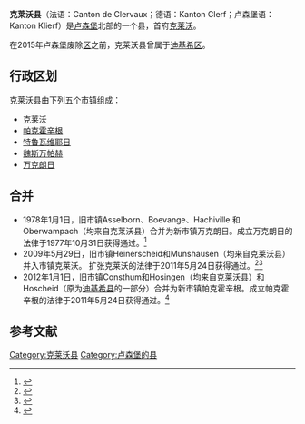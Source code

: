 {{Infobox settlement
| name = 克莱沃县<br>canton de Clervaux<br>Kanton Clerf
| native_name = Kanton Klierf
| native_name_lang = 
| settlement_type = [[县_(卢森堡)|县]]
| image_skyline = 
| image_alt = 
| image_caption = 
| image_map = Canton Clervaux in Luxembourg.svg
| map_alt = 
| map_caption = 
| coordinates = {{coord|50|4|N|6|2|E|region:LU_type:adm1st|display=inline,title}}
| subdivision_type = [[世界政区索引|国家]]
| subdivision_name = {{LUX}}
| subdivision_type1 = 选区
| subdivision_name1 = [[北部区_(卢森堡选区)|北部区]]
| subdivision_type3 = [[Local_administrative_unit|LAU 1]]
| subdivision_name3 = LU00005
| seat_type = 首府
| seat = [[克莱沃|克莱沃]]
| area_total_km2 = 342.17
| area_rank = 第1名
| elevation_max_m = 559
| elevation_max_footnotes = (第1名)
| elevation_min_m = 230
| elevation_min_footnotes = (第9名)
| population_as_of = 2018
| population_total = 18081
| population_rank = 第10名
| population_footnotes = <ref>{{cite web|url=http://www.statistiques.public.lu/|title=Population by canton and municipality 2018|website=www.statistiques.public.lu|publisher=Statistics portal of the Grand-Duchy of Luxembourg|accessdate=13 May 2018|archive-date=2004-11-24|archive-url=https://web.archive.org/web/20041124084115/http://www.statistiques.public.lu/|dead-url=no}}</ref>
| population_density_km2 = auto 
| population_density_rank = 第12名
| parts_type = 市镇<br/><small>([[卢森堡城市列表|城市]]以粗体标注)</small>
| parts_style = para
| parts = 
| p1 = [[克莱沃|克莱沃]]<br>[[帕克霍辛根|帕克霍辛根]]<br>[[特鲁瓦维耶日|特鲁瓦维耶日]]<br>[[魏斯万帕赫|魏斯万帕赫]]<br>[[万克朗日|万克朗日]]
| website = 
| footnotes = 
}}

'''克莱沃县'''（法语：Canton de Clervaux；德语：Kanton Clerf；卢森堡语：Kanton Klierf）是[[卢森堡|卢森堡]]北部的一个县，首府[[克莱沃|克莱沃]]。

在2015年卢森堡废除[[区_(卢森堡)|区]]之前，克莱沃县曾属于[[迪基希區|迪基希区]]。 

== 行政区划 ==
克莱沃县由下列五个[[市镇_(卢森堡)|市镇]]组成：

* [[克莱沃|克莱沃]]
* [[帕克霍辛根|帕克霍辛根]]
* [[特鲁瓦维耶日|特鲁瓦维耶日]]
* [[魏斯万帕赫|魏斯万帕赫]]
* [[万克朗日|万克朗日]]

== 合并 ==
* 1978年1月1日，旧市镇Asselborn、Boevange、Hachiville 和 Oberwampach（均来自克莱沃县）合并为新市镇万克朗日。成立万克朗日的法律于1977年10月31日获得通过。<ref>{{cite web | url=http://www.legilux.public.lu/leg/a/archives/1977/0700112/0700112.pdf#page=2 | title=Mémorial A, 1977, No. 70 | accessdate=2006-08-11 | format=PDF | publisher=Service central de législation | language=fr | archive-url=https://web.archive.org/web/20050426031936/http://www.legilux.public.lu/leg/a/archives/1977/0700112/0700112.pdf#page=2 | archive-date=2005-04-26 | dead-url=yes }}</ref>
* 2009年5月29日，旧市镇Heinerscheid和Munshausen（均来自克莱沃县）并入市镇克莱沃。 扩张克莱沃的法律于2011年5月24日获得通过。<ref>{{Cite web | url=http://www.legilux.public.lu/eli/etat/leg/memorial/2009/125 | title=Mémorial A, 2009, No. 125 | accessdate=2012-01-02 | format=PDF | publisher=Service central de législation | language=fr | archive-date=2020-03-30 | archive-url=https://web.archive.org/web/20200330094622/http://www.legilux.public.lu/eli/etat/leg/memorial/2009/125 | dead-url=no }}</ref><ref>{{cite web |url=http://www.legilux.public.lu/leg/a/archives/2009/0125/2009A1756A.html |title=Fusion des communes de Clervaux, Heinerscheid et Munshausen |publisher=Government of Luxembourg |website=Legilux |accessdate=13 June 2015 |archive-url=https://web.archive.org/web/20150615025931/http://www.legilux.public.lu/leg/a/archives/2009/0125/2009A1756A.html |archive-date=2015-06-15 |dead-url=yes }}</ref>
* 2012年1月1日，旧市镇Consthum和Hosingen（均来自克莱沃县）和Hoscheid（原为[[迪基希县|迪基希县]]的一部分）合并为新市镇帕克霍辛根。成立帕克霍辛根的法律于2011年5月24日获得通过。<ref>{{Cite web | url=http://www.legilux.public.lu/leg/a/archives/2011/0110/a110.pdf | title=Mémorial A, 2011, No. 110 | accessdate=2012-01-02 | format=PDF | publisher=Service central de législation | language=fr | archive-date=2013-10-19 | archive-url=https://web.archive.org/web/20131019082909/http://www.legilux.public.lu/leg/a/archives/2011/0110/a110.pdf | dead-url=no }}</ref>

==参考文献==
{{reflist}}

{{卢森堡行政区划}}

[[Category:克莱沃县|Category:克莱沃县]]
[[Category:卢森堡的县|Category:卢森堡的县]]